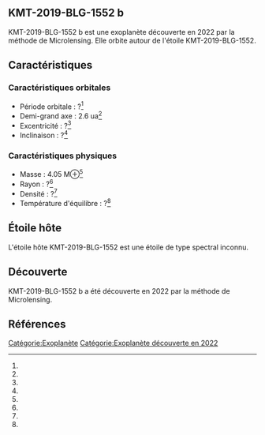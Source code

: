 == KMT-2019-BLG-1552 b ==

{{Infobox Exoplanète
| nom = KMT-2019-BLG-1552 b
| image = 
| légende = 
| étoile = KMT-2019-BLG-1552
| constellation = 
| ascension_droite = 
| déclinaison = 
| distance = ?
| type_spectral = ?
| masse = 4.05 M⊕<ref></ref>
| rayon = ?<ref></ref>
| densité = ?<ref></ref>
| gravité = ?<ref></ref>
| température = ?<ref></ref>
| période = ?<ref></ref>
| demi_grand_axe = 2.6 ua<ref></ref>
| excentricité = ?<ref></ref>
| inclinaison = ?<ref></ref>
| méthode_découverte = Microlensing
| date_découverte = 2022
| statut = Confirmée
}}

KMT-2019-BLG-1552 b est une exoplanète découverte en 2022 par la méthode de Microlensing. Elle orbite autour de l'étoile KMT-2019-BLG-1552.

== Caractéristiques ==

=== Caractéristiques orbitales ===
* Période orbitale : ?<ref></ref>
* Demi-grand axe : 2.6 ua<ref></ref>
* Excentricité : ?<ref></ref>
* Inclinaison : ?<ref></ref>

=== Caractéristiques physiques ===
* Masse : 4.05 M⊕<ref></ref>
* Rayon : ?<ref></ref>
* Densité : ?<ref></ref>
* Température d'équilibre : ?<ref></ref>

== Étoile hôte ==

{{Infobox Étoile
| nom = KMT-2019-BLG-1552
| image = 
| légende = 
| constellation = 
| ascension_droite = 
| déclinaison = 
| distance = ?
| type_spectral = ?
| magnitude_absolue = 
| magnitude_apparente = 
| masse = ?<ref></ref>
| rayon = ?<ref></ref>
| température = ?<ref></ref>
| métallicité = ?<ref></ref>
| âge = ?<ref></ref>
}}

L'étoile hôte KMT-2019-BLG-1552 est une étoile de type spectral inconnu.

== Découverte ==

KMT-2019-BLG-1552 b a été découverte en 2022 par la méthode de Microlensing.

== Références ==
<references />

[[Catégorie:Exoplanète]]
[[Catégorie:Exoplanète découverte en 2022]]
